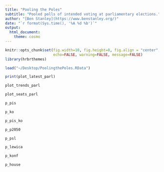 ```yaml
---
title: "Pooling the Poles"
subtitle: "Pooled polls of intended voting at parliamentary elections."
author: "[Ben Stanley](https://www.benstanley.org/)"
date: "`r format(Sys.time(), '%A %d %b')`"
output: 
  html_document:
    theme: cosmo
---
```


```r
knitr::opts_chunk$set(fig.width=10, fig.height=8, fig.align = "center",
                      echo=FALSE, warning=FALSE, message=FALSE)
library(hrbrthemes)
```

```r
load("~/Desktop/PoolingthePoles.RData")
```

```r
print(plot_latest_parl)
```

```r
plot_trends_parl
```

```r
plot_seats_parl
```

```r
p_pis
```

```r
p_ko
```

```r
p_pis_ko
```

```r
p_p2050
```

```r
p_psl
```

```r
p_lewica
```

```r
p_konf
```

```r
p_house
```
